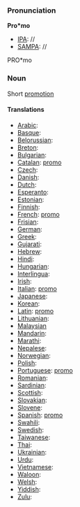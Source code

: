 ===Pronunciation===

'''Pro*mo'''
*[[IPA]]: //
*[[SAMPA]]: //
PRO*mo
=== Noun ===

Short [[promotion]]

====Translations====

*[[Arabic]]:
*[[Basque]]:
*[[Belorussian]]:
*[[Breton]]:
*[[Bulgarian]]:
*[[Catalan]]: [[promo]]
*[[Czech]]:
*[[Danish]]:
*[[Dutch]]:
*[[Esperanto]]:
*[[Estonian]]:
*[[Finnish]]:
*[[French]]: [[promo]]
*[[Frisian]]:
*[[German]]:
*[[Greek]]:
*[[Gujarati]]:
*[[Hebrew]]:
*[[Hindi]]:
*[[Hungarian]]:
*[[Interlingua]]:
*[[Irish]]:
*[[Italian]]: [[promo]]
*[[Japanese]]:
*[[Korean]]:
*[[Latin]]: [[promo]]
*[[Lithuanian]]:
*[[Malaysian]]
*[[Mandarin]]:
*[[Marathi]]:
*[[Nepalese]]:
*[[Norwegian]]:
*[[Polish]]:
*[[Portuguese]]: [[promo]]
*[[Romanian]]:
*[[Sardinian]]:
*[[Scottish]]:
*[[Slovakian]]:
*[[Slovene]]:
*[[Spanish]]: [[promo]]
*[[Swahili]]:
*[[Swedish]]:
*[[Taiwanese]]:
*[[Thai]]:
*[[Ukrainian]]:
*[[Urdu]]:
*[[Vietnamese]]:
*[[Waloon]]:
*[[Welsh]]:
*[[Yiddish]]:
*[[Zulu]]: